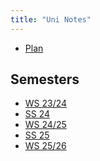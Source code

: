 ```yaml
---
title: "Uni Notes"
---
```


* [Plan](./plan.qmd)

## Semesters 

* [WS 23/24](ws23-24/index.qmd)
* [SS 24](ss24/index.qmd)
* [WS 24/25](ws24-25/index.qmd)
* [SS 25](ss25/index.qmd)
* [WS 25/26](ws25-26/index.qmd)

